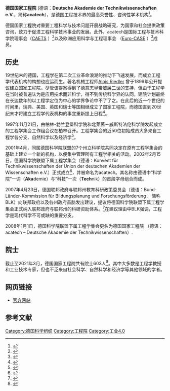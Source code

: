 {{Infobox Organization
| name = 德国国家工程院
| native_name = Deutsche Akademie der Technikwissenschaften
| image = 
| size = 250px
| formation = {{start date and age|2002}}
| type = [[非营利组织|非营利组织]]
| headquarters = {{DE}}[[巴伐利亚州|巴伐利亚州]][[慕尼黑|慕尼黑]]
| leader_title = [[院长|院长]]
| leader_name = [https://en.wikipedia.org/wiki/Karl-Heinz_Streibich Karl-Heinz Streibich]和[https://en.wikipedia.org/wiki/Johann-Dietrich_W%C3%B6rner Johann-Dietrich Wörner]
| membership = 603 (2021年3月)<ref>{{cite web |title=Member |url=https://www.acatech.de/akademie/mitglieder/ |access-date=2021-03-12 |archive-date=2022-06-19 |archive-url=https://web.archive.org/web/20220619220546/https://www.acatech.de/akademie/mitglieder/ }}</ref>
| website = https://en.acatech.de/
}}
'''德国国家工程院''' (德语：'''Deutsche Akademie der Technikwissenschaften e.V.'''，简称'''acatech'''），是德国工程技术界的最高荣誉性、咨询性学术机构<ref>{{cite web |author1=Bundesministerium für Bildung und Forschung (德国联邦教育与研究部) |title=Die Akademien der Wissenschaften |url=https://www.bmbf.de/de/die-akademien-der-wissenschaften-akademienprogramm-418.html |website=https://www.bmbf.de/ |access-date=2021-03-12 |archive-date=2019-12-24 |archive-url=https://web.archive.org/web/20191224180600/https://www.bmbf.de/de/die-akademien-der-wissenschaften-akademienprogramm-418.html }}</ref>。

德国国家工程院对重要工程科学与技术问题开展战略研究，为国家和社会提供政策咨询，致力于促进工程科学技术事业的发展。此外，acatech是国际工程与技术科学院理事会（[https://en.wikipedia.org/wiki/International_Council_of_Academies_of_Engineering_and_Technological_Sciences CAETS] {{Wayback|url=https://en.wikipedia.org/wiki/International_Council_of_Academies_of_Engineering_and_Technological_Sciences |date=20220331153952 }}）<ref>{{cite web |author1=International Council of Academies of Engineering and Technological Sciences (国际工程与技术科学院理事会) |title=Member Academies |url=https://www.newcaets.org/membership-2/about-member-academies/ |website=https://www.newcaets.org/ |publisher=CAETS |access-date=2021-03-12 |archive-date=2022-01-27 |archive-url=https://web.archive.org/web/20220127080230/https://www.newcaets.org/membership-2/about-member-academies/ }}</ref>以及欧洲应用科学与工程理事会 （[https://en.wikipedia.org/wiki/European_Council_of_Applied_Sciences_and_Engineering Euro-CASE] {{Wayback|url=https://en.wikipedia.org/wiki/European_Council_of_Applied_Sciences_and_Engineering |date=20211224073558 }}）<ref>{{cite web |author1=European Council of Applied Sciences Technologies and Engineering (欧洲应用科学、技术与工程院委员会) |title=Member Academies |url=https://www.euro-case.org/about-us/member-academies/ |website=https://www.euro-case.org/ |publisher=Euro-CASE |access-date=2021-03-12 |archive-date=2021-08-07 |archive-url=https://web.archive.org/web/20210807030324/https://www.euro-case.org/about-us/member-academies/ }}</ref>成员。

== 历史 ==
19世纪末的德国，工程学在第二次工业革命浪潮的推动下飞速发展，而成立工程学代表机构的构想也应运而生。著名机械工程师[https://de.wikipedia.org/wiki/Alois_Riedler Alois Riedler] {{Wayback|url=https://de.wikipedia.org/wiki/Alois_Riedler |date=20220507191614 }}曾于1899年公开提议建立国家工程院。尽管该提案得到了德意志皇帝[[威廉二世_(德国)|威廉二世]]的支持，但由于工程学在当时被普遍认为是应用技术而非科学，得不到传统科学界的认同，建院计划最终在长达数年的以工程学定位为中心的学界争论中不了了之。在此后的近一个世纪的时间里，瑞典、美国、英国和瑞士等国相继成立了国家工程院，而德国直到20世纪末才将建立工程学代表机构的事宜重新提上日程<ref>{{cite book |author1=Volker Hunecke |title=Der „Kampf ums Dasein“ und die Reform der technischen Erziehung im Denken Alois Riedlers. In: Rürup R. (eds) Wissenschaft und Gesellschaft |date=1979 |publisher=Springer |location=Berlin, Heidelberg |isbn=978-3-642-67451-8 |pages=301-313}}</ref>。

1997年11月21日，由柏林-勃兰登堡科学院和北莱茵－威斯特法伦科学院发起成立的工程学集会工作组会议在柏林召开。工程学集会的近50位初始成员大多来自工程学各分支、自然科学以及经济学<ref>{{cite book |author1=Ruth Federspiel |title=Konvent für Technikwissenschaften |date=2011 |publisher=Springer |location=Berlin, Heidelberg |isbn=978-3-642-16364-7 |pages=101-153}}</ref>。

2001年4月，同属德国科学院联盟的7个州立科学院共同决定在原有工程学集会的基础上建立一个新的机构，以便集中管理所有工程学相关的活动。2002年2月15日，德国科学院联盟下属工程学集会（德语：Konvent für Technikwissenschaften der Union der deutschen Akademien der Wissenschaften e.V.）正式成立<ref>{{cite journal |author1=De Gruyter |title=Wissen schafft Zukunft: acatech – Konvent für Technikwissenschaften der Union der deutschen Akademien der Wissenschaften e.V. stellt sich vor |journal=Zeitschrift für wirtschaftlichen Fabrikbetrieb |date=2003 |volume=Band 98 |issue=Heft 11 |page=11}}</ref>，并被命名为acatech。其名称由德语中“科学院”一词（'''Aka'''demie）与“科技”一次（'''Tech'''nik）的首段字母组合而成。

2007年4月23日，德国联邦政府与联邦州教育科研政策委员会（德语：Bund-Länder-Kommission für Bildungsplanung und Forschungsförderung， 简称BLK）向联邦政府以及各州政府首脑发出建议，提议将德国科学院联盟下属工程学集会正式纳入联邦政府与联邦州的科研资助体系。<ref>{{cite news |author1=Bund-Länder-Kommission für Bildungsplanung und Forschungsförderung（德国联邦政府与联邦州教育和科研政策委员会） |title=Aufnahme der Deutschen Akademie für Technikwissenschaften (acatech) in die gemeinsame Bund-Länder-Förderung |url=http://www.blk-bonn.de/pressemitteilungen/pm2007-05.pdf |work=新闻稿 |date=2007-04-23 |accessdate=2021-03-12 |archive-date=2011-09-10 |archive-url=https://web.archive.org/web/20110910202911/http://www.blk-bonn.de/pressemitteilungen/pm2007-05.pdf }}</ref>在建议理由中BLK强调，工程学是现代科学不可或缺的重要分支。

2008年1月1日，德国科学院联盟下属工程学集会更名为德国国家工程院 （德语：acatech – Deutsche Akademie der Technikwissenschaften）.

== 院士 ==
截止至2021年3月，德国国家工程院共有院士603人<ref>{{cite web |author1=Deutsche Akademie der Technikwissenschaften (德国国家工程院） |title=Mitglieder |url=https://www.acatech.de/akademie/mitglieder/ |website=www.acatech.de |access-date=2021-03-12 |archive-date=2022-06-19 |archive-url=https://web.archive.org/web/20220619220546/https://www.acatech.de/akademie/mitglieder/ }}</ref>。其中大多数是工程学教授和工业技术专家，但也不乏来自社会科学、自然科学和经济学等其他领域的学者。

== 网页链接 ==

* [http://www.acatech.de/ 官方网站] {{Wayback|url=http://www.acatech.de/ |date=20150615213915 }}

== 参考文献 ==
<references />
{{Authority control|GND=10344267-4}}

[[Category:德国科学组织|Category:德国科学组织]]
[[Category:工程院|Category:工程院]]
[[Category:工业4.0|Category:工业4.0]]